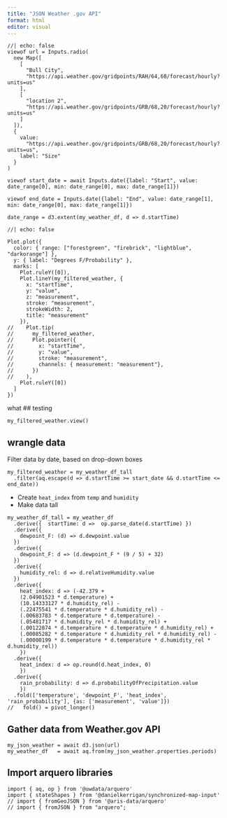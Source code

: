 ```yaml
---
title: "JSON Weather .gov API"
format: html
editor: visual
---
```


```ojs
//| echo: false
viewof url = Inputs.radio(
  new Map([
    [
      "Bull City",
      "https://api.weather.gov/gridpoints/RAH/64,68/forecast/hourly?units=us"
    ],
    [
      "location 2",
      "https://api.weather.gov/gridpoints/GRB/68,20/forecast/hourly?units=us"
    ]
  ]),
  {
    value:
      "https://api.weather.gov/gridpoints/GRB/68,20/forecast/hourly?units=us",
    label: "Size"
  }
)

viewof start_date = await Inputs.date({label: "Start", value: date_range[0], min: date_range[0], max: date_range[1]})

viewof end_date = Inputs.date({label: "End", value: date_range[1], min: date_range[0], max: date_range[1]})

date_range = d3.extent(my_weather_df, d => d.startTime)
```

```ojs
//| echo: false

Plot.plot({
  color: { range: ["forestgreen", "firebrick", "lightblue", "darkorange"] },
  y: { label: "Degrees F/Probability" },
  marks: [
    Plot.ruleY([0]),
    Plot.lineY(my_filtered_weather, {
      x: "startTime",
      y: "value",
      z: "measurement",
      stroke: "measurement",
      strokeWidth: 2,
      title: "measurement"
    }),
//    Plot.tip(
//      my_filtered_weather,
//      Plot.pointer({
//        x: "startTime",
//        y: "value",
//        stroke: "measurement",
//        channels: { measurement: "measurement"},
//      })
//    ),
    Plot.ruleY([0])
  ]
})
```

what
## testing

```ojs
my_filtered_weather.view()
```


## wrangle data

Filter data by date, based on drop-down boxes

```ojs
my_filtered_weather = my_weather_df_tall
  .filter(aq.escape(d => d.startTime >= start_date && d.startTime <= end_date)) 
```


- Create `heat_index` from `temp` and `humidity`
- Make data tall

```ojs
my_weather_df_tall = my_weather_df
  .derive({  startTime: d =>  op.parse_date(d.startTime) })
  .derive({
    dewpoint_F: (d) => d.dewpoint.value
  })
  .derive({
    dewpoint_F: d => (d.dewpoint_F * (9 / 5) + 32)
  })
  .derive({
    humidity_rel: d => d.relativeHumidity.value
  })
  .derive({
    heat_index: d => (-42.379 + 
    (2.04901523 * d.temperature) + 
    (10.14333127 * d.humidity_rel) -
    (.22475541 * d.temperature * d.humidity_rel) - 
    (.00683783 * d.temperature * d.temperature) - 
    (.05481717 * d.humidity_rel * d.humidity_rel) + 
    (.00122874 * d.temperature * d.temperature * d.humidity_rel) + 
    (.00085282 * d.temperature * d.humidity_rel * d.humidity_rel) - 
    (.00000199 * d.temperature * d.temperature * d.humidity_rel * d.humidity_rel))
    })
  .derive({
    heat_index: d => op.round(d.heat_index, 0)
    })
  .derive({
    rain_probability: d => d.probabilityOfPrecipitation.value 
    })
  .fold(['temperature', 'dewpoint_F', 'heat_index', 'rain_probability'], {as: ['measurement', 'value']}) 
//   fold() = pivot_longer() 
```


## Gather data from Weather.gov API

```ojs
my_json_weather = await d3.json(url) 
my_weather_df   = await aq.from(my_json_weather.properties.periods)
```

## Import arquero libraries

```ojs
import { aq, op } from '@uwdata/arquero'
import { stateShapes } from '@danielkerrigan/synchronized-map-input'
// import { fromGeoJSON } from '@aris-data/arquero'
// import { fromJSON } from "arquero";
```
